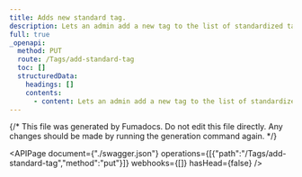 ```yaml
---
title: Adds new standard tag.
description: Lets an admin add a new tag to the list of standardized tags.
full: true
_openapi:
  method: PUT
  route: /Tags/add-standard-tag
  toc: []
  structuredData:
    headings: []
    contents:
      - content: Lets an admin add a new tag to the list of standardized tags.
---
```


{/* This file was generated by Fumadocs.
Do not edit this file directly. Any changes should be made by running the generation command again. */}

<APIPage document={"./swagger.json"} operations={[{"path":"/Tags/add-standard-tag","method":"put"}]} webhooks={[]} hasHead={false} />